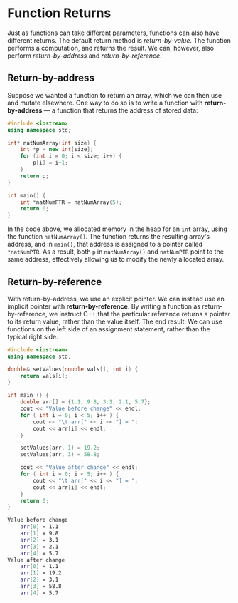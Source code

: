 # Function Returns

Just as functions can take different parameters, functions can also have
different returns. The default return method is _return-by-value_. The
function performs a computation, and returns the result. We can, however,
also perform _return-by-address_ and _return-by-reference_.

## Return-by-address

Suppose we wanted a function to return an array, which we can then use and
mutate elsewhere. One way to do so is to write a function with
**return-by-address** &mdash; a function that returns the address of stored
data:

```cpp
#include <iostream>
using namespace std;

int* natNumArray(int size) {
	int *p = new int[size];
	for (int i = 0; i < size; i++) {
		p[i] = i+1;
	}
	return p;
}

int main() {
	int *natNumPTR = natNumArray(5);
	return 0;
}
```

In the code above, we allocated memory in the heap for an `int` array,
using the function `natNumArray()`. The function returns the resulting
array's address, and in `main()`, that address is assigned to a pointer
called `*natNumPTR`. As a result, both `p` in `natNumArray()` and
`natNumPTR` point to the same address, effectively allowing us to modify
the newly allocated array.

## Return-by-reference

With return-by-address, we use an explicit pointer. We can instead use an
implicit pointer with **return-by-reference**. By writing a function as
return-by-reference, we instruct C++ that the particular reference returns
a pointer to its return value, rather than the value itself. The end
result: We can use functions on the left side of an assignment statement,
rather than the typical right side.

```cpp
#include <iostream>
using namespace std;

double& setValues(double vals[], int i) {
	return vals[i];
}

int main () {
	double arr[] = {1.1, 9.8, 3.1, 2.1, 5.7};
	cout << "Value before change" << endl;
	for ( int i = 0; i < 5; i++ ) {
		cout << "\t arr[" << i << "] = ";
		cout << arr[i] << endl;
	}

	setValues(arr, 1) = 19.2;
	setValues(arr, 3) = 58.8;

	cout << "Value after change" << endl;
	for ( int i = 0; i < 5; i++ ) {
		cout << "\t arr[" << i << "] = ";
		cout << arr[i] << endl;
	}
	return 0;
}
```

```bash
Value before change
	arr[0] = 1.1
	arr[1] = 9.8
	arr[2] = 3.1
	arr[3] = 2.1
	arr[4] = 5.7
Value after change
	arr[0] = 1.1
	arr[1] = 19.2
	arr[2] = 3.1
	arr[3] = 58.8
	arr[4] = 5.7
```
